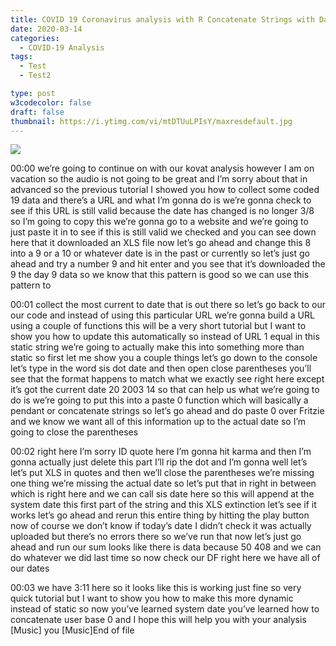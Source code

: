 ```yaml
---
title: COVID 19 Coronavirus analysis with R Concatenate Strings with Date   paste0
date: 2020-03-14
categories:
  - COVID-19 Analysis
tags:
  - Test
  - Test2

type: post
w3codecolor: false
draft: false
thumbnail: https://i.ytimg.com/vi/mtDTUuLPIsY/maxresdefault.jpg
---
```


<a href="https://www.youtube.com/watch?v=mtDTUuLPIsY">
<img src="https://i.ytimg.com/vi/mtDTUuLPIsY/maxresdefault.jpg">
</a>









00:00
we're going to continue on with our kovat analysis however I am on vacation
so the audio is not going to be great and I'm sorry about that in advanced so
the previous tutorial I showed you how to collect some coded 19 data and
there's a URL and what I'm gonna do is we're gonna check to see if this URL is
still valid because the date has changed is no longer 3/8 so I'm going to copy
this we're gonna go to a website and we're going to just paste it in to see
if this is still valid we checked and you can see down here that it downloaded
an XLS file now let's go ahead and change this 8 into a 9 or a 10 or
whatever date is in the past or currently so let's just go ahead and try
a number 9 and hit enter and you see that it's downloaded the 9 the day 9
data so we know that this pattern is good so we can use this pattern to

00:01
collect the most current to date that is out there so let's go back to our our
code and instead of using this particular URL we're gonna build a URL
using a couple of functions this will be
a very short tutorial but I want to show you how to update this automatically so
instead of URL 1 equal in this static string we're going to actually make this
into something more than static so first
let me show you a couple things let's go down to the console let's type in the
word sis dot date and then open close parentheses you'll see that the format
happens to match what we exactly see right here except it's got the current
date 20 2003 14 so that can help us what we're going to do is we're going to put
this into a paste 0 function which will basically a pendant or concatenate
strings so let's go ahead and do paste 0 over Fritzie and we know we want all of
this information up to the actual date so I'm going to close the parentheses

00:02
right here I'm sorry ID quote here I'm gonna hit karma and then I'm gonna
actually just delete this part I'll rip the dot and I'm gonna well let's let's
put XLS in quotes and then we'll close the parentheses
we're missing one thing we're missing the actual date so let's put that in
right in between which is right here and we can call sis date here so this will
append at the system date this first part of the string and this XLS
extinction let's see if it works let's go ahead and rerun this entire thing by
hitting the play button now of course we don't know if today's date I didn't
check it was actually uploaded but there's no errors there so we've run
that now let's just go ahead and run our sum
looks like there is data because 50 408 and we can do whatever we did last time
so now check our DF right here we have all of our dates

00:03
we have 3:11 here so it looks like this is working just fine so very quick
tutorial but I want to show you how to make this more dynamic instead of static
so now you've learned system date you've learned how to concatenate user base 0
and I hope this will help you with your analysis [Music] you [Music]End of file

